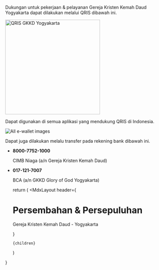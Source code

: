 
<Head>
  <title>Persembahan | freedomlife</title>
</Head>
<NextSeo
  noindex
  nofollow
  title="Persembahan | freedomlife"
  description="Halaman informasi persembahan dan perpuluhan Gereja Kristen Kemah Daud Yogyakarta."
  openGraph={{
    url: 'https://freedomlife.id/persembahan',
    title: 'Persembahan | freedomlife',
    description:
      'Halaman informasi persembahan dan perpuluhan Gereja Kristen Kemah Daud Yogyakarta.',
    site_name: 'freedomlife',
    images: [
      {
        url: 'https://freedomlife.id/images/og-persembahan.png',
        alt: `Tulisan dan logo 'freedomlife' disertai dengan keterangan: 'Persembahan dan Perpuluhan'`,
      },
    ],
  }}
  twitter={{
    cardType: 'summary_large_image',
  }}
/>

Dukungan untuk pekerjaan & pelayanan Gereja Kristen Kemah Daud Yogyakarta dapat dilakukan melalui QRIS dibawah ini.

<div className="flex items-center justify-center rounded-lg bg-white shadow-sm">
  <img src="/images/qris.jpeg" alt="QRIS GKKD Yogyakarta" width="300" />
</div>

Dapat digunakan di semua aplikasi yang mendukung QRIS di Indonesia.

<div className="flex flex-row items-center justify-center rounded-lg bg-white px-4 shadow-sm">
  <img src="/images/ewallet.png" alt="All e-wallet images" />
</div>

Dapat juga dilakukan melalu transfer pada rekening bank dibawah ini.

- **8000-7752-1000**

  CIMB Niaga (a/n Gereja Kristen Kemah Daud)

- **017-121-7007**

  BCA (a/n GKKD Glory of God Yogyakarta)

  return (
    <MdxLayout
      header={
        <div className="pb-4 text-emerald-900 dark:text-white">
          <h1 className="text-2xl font-bold">Persembahan & Persepuluhan</h1>
          <p>Gereja Kristen Kemah Daud - Yogyakarta</p>
        </div>
      }
    >
      {children}
    </MdxLayout>
  )
}
